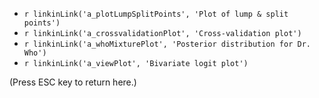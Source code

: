 * `r linkinLink('a_plotLumpSplitPoints', 'Plot of lump & split points')`
* `r linkinLink('a_crossvalidationPlot', 'Cross-validation plot')`
* `r linkinLink('a_whoMixturePlot', 'Posterior distribution for Dr. Who')`
* `r linkinLink('a_viewPlot', 'Bivariate logit plot')`

(Press ESC key to return here.)
